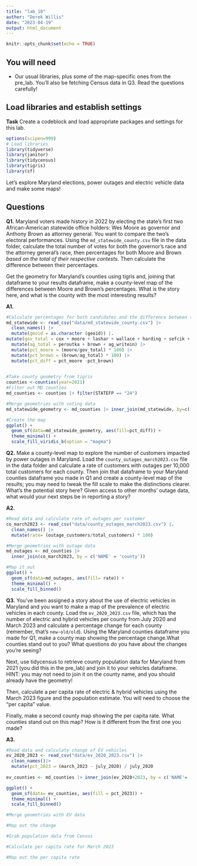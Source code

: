 ```yaml
---
title: "lab_10"
author: "Derek Willis"
date: "2023-04-19"
output: html_document
---
```


```r
knitr::opts_chunk$set(echo = TRUE)
```

## You will need

-   Our usual libraries, plus some of the map-specific ones from the pre_lab. You'll also be fetching Census data in Q3. Read the questions carefully!

## Load libraries and establish settings

**Task** Create a codeblock and load appropriate packages and settings for this lab.

```r
options(scipen=999)
# Load libraries
library(tidyverse)
library(janitor)
library(tidycensus)
library(tigris)
library(sf)
```

Let's explore Maryland elections, power outages and electric vehicle data and make some maps!

## Questions

**Q1.** Maryland voters made history in 2022 by electing the state's first two African-American statewide office holders: Wes Moore as governor and Anthony Brown as attorney general. You want to compare the two's electoral performances. Using the `md_statewide_county.csv` file in the data folder, calculate the total number of votes for both the governor's race and the attorney general's race, then percentages for both Moore and Brown *based on the total of their respective contests*. Then calculate the difference between their percentages.

Get the geometry for Maryland's counties using tigris and, joining that dataframe to your results dataframe, make a county-level map of the differences between Moore and Brown's percentages. What is the story here, and what is the county with the most interesting results?

**A1.**

```r
#Calculate percentages for both candidates and the difference between them per county
md_statewide <- read_csv("data/md_statewide_county.csv") |>
  clean_names() |>
  mutate(geoid = as.character (geoid)) |.
mutate(gov_total = cox + moore + lashar + wallace + harding + sefcik + gov_writein) |>
  mutate(ag_total = peroutka + brown + ag_writein) |>
  mutate(pct_moore = (moore/gov_total) * 100) |>
  mutate(pct_brown = (brown/ag_total) * 100) |>
  mutate(pct_diff = pct_moore -pct_brown)
  

```

```r
#Take county geometry from tigris
counties <-counties(year=2021)
#Filter out MD counties
md_counties <- counties |> filter(STATEFP == "24")

```

```r
#Merge geometries with voting data
md_statewide_geometry <- md_counties |> inner_join(md_statewide, by=c('GEOID'='geoid'))

```

```r
#Create the map
ggplot() +
  geom_sf(data=md_statewide_geometry, aes(fill=pct_diff)) +
  theme_minimal() +
  scale_fill_viridis_b(option = "magma")

```

**Q2.** Make a county-level map to explore the number of customers impacted by power outages in Maryland. Load the `county_outages_march2023.csv` file in the data folder and calculate a rate of customers with outages per 10,000 total customers for each county. Then join that dataframe to your Maryland counties dataframe you made in Q1 and create a county-level map of the results; you may need to tweak the fill scale to make the distinctions clearer. What's the potential story here? Given access to other months' outage data, what would your next steps be in reporting a story?

**A2.**

```r
#Read data and calculate rate of outages per customer
co_march2023 <- read_csv("data/county_outages_march2023.csv") |.
  clean_names() |>
  mutate(rate= (outage_customers/total_customers) * 100)

```

```r
#Merge geometries with outage data
md_outages <- md_counties |>
  inner_join(co_march2023, by = c('NAME' = 'county'))

```

```r
#Map it out
ggplot() +
  geom_sf(data=md_outages, aes(fill= rate)) +
  theme_minimal() +
  scale_fill_binned()

```

**Q3.** You've been assigned a story about the use of electric vehicles in Maryland and you want to make a map of the prevalence of electric vehicles in each county. Load the `ev_2020_2023.csv` file, which has the number of electric and hybrid vehicles per county from July 2020 and March 2023 and calculate a percentage change for each county (remember, that's `new-old/old`). Using the Maryland counties dataframe you made for Q1, make a county map showing the percentage change.What counties stand out to you? What questions do you have about the changes you're seeing?

Next, use tidycensus to retrieve county population data for Maryland from 2021 (you did this in the pre_lab) and join it to your vehicles dataframe. HINT: you may not need to join it on the county name, and you should already have the geometry!

Then, calculate a per capita rate of electric & hybrid vehicles using the March 2023 figure and the population estimate. You will need to choose the "per capita" value.

Finally, make a second county map showing the per capita rate. What counties stand out on this map? How is it different from the first one you made?

**A3.**

```r
#Read data and calculate change of EV vehicles
ev_2020_2023 <- read_csv("data/ev_2020_2023.csv") |>
  clean_names()|>
  mutate(pct_2023 = (march_2023 - july_2020) / july_2020
         
ev_counties <- md_counties |> inner_join(ev_2020+2023, by = c('NAME'= 'county'))

ggplot() +
  geom_sf(data= ev_counties, aes(fill = pct_2023)) +
  theme_minimal() +
  scale_fill_binned()

```

```r
#Merge geometries with EV data

```

```r
#Map out the change

```

```r
#Grab population data from Census

```

```r
#Calculate per capita rate for March 2023

```

```r
#Map out the per capita rate

```

